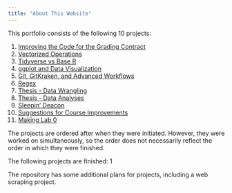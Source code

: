 ```yaml
---
title: "About This Website"
---
```


This portfolio consists of the following 10 projects:

1. [Improving the Code for the Grading Contract](https://lzapffe.github.io/ds_portfolio/p01.html)
2. [Vectorized Operations](https://lzapffe.github.io/ds_portfolio/p02.html)
3. [Tidyverse vs Base R](https://lzapffe.github.io/ds_portfolio/p03.html)
4. [ggplot and Data Visualization](https://lzapffe.github.io/ds_portfolio/p04.html)
5. [Git, GitKraken, and Advanced Workflows](https://lzapffe.github.io/ds_portfolio/p05.html)
6. [Regex](https://lzapffe.github.io/ds_portfolio/p06.html)
7. [Thesis - Data Wrangling](https://lzapffe.github.io/ds_portfolio/p07.html)
8. [Thesis - Data Analyses](https://lzapffe.github.io/ds_portfolio/p08.html)
9. [Sleepin’ Deacon](https://lzapffe.github.io/ds_portfolio/p09.html)
10. [Suggestions for Course Improvements](https://lzapffe.github.io/ds_portfolio/p10.html)
11. [Making Lab 0](https://lzapffe.github.io/ds_portfolio/p11.html)

The projects are ordered after when they were initiated. However, they were worked on simultaneously, so the order does not necessarily reflect the order in which they were finished.

The following projects are finished: 1

The repository has some additional plans for projects, including a web scraping project.